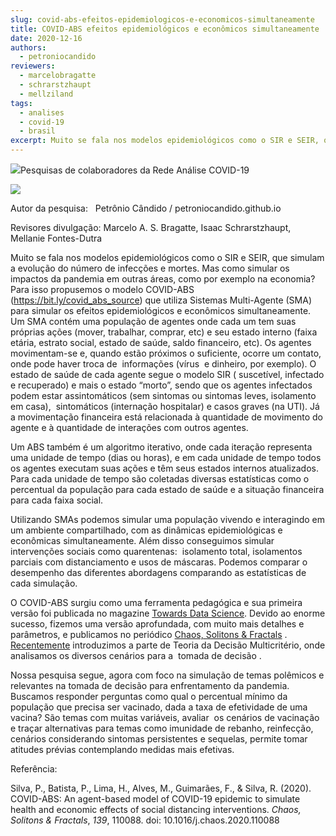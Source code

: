```yaml
---
slug: covid-abs-efeitos-epidemiologicos-e-economicos-simultaneamente
title: COVID-ABS efeitos epidemiológicos e econômicos simultaneamente
date: 2020-12-16
authors:
  - petroniocandido
reviewers:
  - marcelobragatte
  - schrarstzhaupt
  - mellziland
tags:
  - analises
  - covid-19
  - brasil
excerpt: Muito se fala nos modelos epidemiológicos como o SIR e SEIR, que simulam a evolução do número de infecções e mortes. Mas como simular os impactos da pandemia em outras áreas, como por exemplo na economia? Para isso propusemos o modelo COVID-ABS (<https://bit.ly/covid_abs_source>) que utiliza Sistemas Multi-Agente (SMA) para simular os efeitos epidemiológicos e econômicos simultaneamente. Um SMA contém uma população de agentes onde cada um tem suas próprias ações (mover, trabalhar, comprar, etc) e seu estado interno (faixa etária, estrato social, estado de saúde, saldo financeiro, etc). Os agentes movimentam-se e, quando estão próximos o suficiente, ocorre um contato, onde pode haver troca de  informações (vírus  e dinheiro, por exemplo). O estado de saúde de cada agente segue o modelo SIR ( suscetível, infectado e recuperado) e mais o estado “morto”, sendo que os agentes infectados podem estar assintomáticos (sem sintomas ou sintomas leves, isolamento em casa),  sintomáticos (internação hospitalar) e casos graves (na UTI). Já a movimentação financeira está relacionada à quantidade de movimento do agente e à quantidade de interações com outros agentes.
---
```


![](https://redeaanalisecovid.files.wordpress.com/2020/12/image1.png?w=1106)Pesquisas de colaboradores da Rede Análise COVID-19

![](https://redeaanalisecovid.files.wordpress.com/2020/12/covid-abs.gif?w=750)

Autor da pesquisa:   Petrônio Cândido / petroniocandido.github.io

Revisores divulgação: Marcelo A. S. Bragatte, Isaac Schrarstzhaupt, Mellanie Fontes-Dutra

Muito se fala nos modelos epidemiológicos como o SIR e SEIR, que simulam a evolução do número de infecções e mortes. Mas como simular os impactos da pandemia em outras áreas, como por exemplo na economia? Para isso propusemos o modelo COVID-ABS (<https://bit.ly/covid_abs_source>) que utiliza Sistemas Multi-Agente (SMA) para simular os efeitos epidemiológicos e econômicos simultaneamente. Um SMA contém uma população de agentes onde cada um tem suas próprias ações (mover, trabalhar, comprar, etc) e seu estado interno (faixa etária, estrato social, estado de saúde, saldo financeiro, etc). Os agentes movimentam-se e, quando estão próximos o suficiente, ocorre um contato, onde pode haver troca de  informações (vírus  e dinheiro, por exemplo). O estado de saúde de cada agente segue o modelo SIR ( suscetível, infectado e recuperado) e mais o estado “morto”, sendo que os agentes infectados podem estar assintomáticos (sem sintomas ou sintomas leves, isolamento em casa),  sintomáticos (internação hospitalar) e casos graves (na UTI). Já a movimentação financeira está relacionada à quantidade de movimento do agente e à quantidade de interações com outros agentes.

Um ABS também é um algoritmo iterativo, onde cada iteração representa uma unidade de tempo (dias ou horas), e em cada unidade de tempo todos os agentes executam suas ações e têm seus estados internos atualizados. Para cada unidade de tempo são coletadas diversas estatísticas como o percentual da população para cada estado de saúde e a situação financeira para cada faixa social.

Utilizando SMAs podemos simular uma população vivendo e interagindo em um ambiente compartilhado, com as dinâmicas epidemiológicas e econômicas simultaneamente. Além disso conseguimos simular intervenções sociais como quarentenas:  isolamento total, isolamentos parciais com distanciamento e usos de máscaras. Podemos comparar o desempenho das diferentes abordagens comparando as estatísticas de cada simulação.

O COVID-ABS surgiu como uma ferramenta pedagógica e sua primeira versão foi publicada no magazine [Towards Data Science](https://towardsdatascience.com/agent-based-simulation-of-covid-19-health-and-economical-effects-6aa4ae0ff397). Devido ao enorme sucesso, fizemos uma versão aprofundada, com muito mais detalhes e parâmetros, e publicamos no periódico [Chaos, Solitons & Fractals](<https://doi.org/10.1016/j.chaos.2020.110088 / https://arxiv.org/abs/2006.10532>) . [Recentemente](https://proceedings.science/sbpo-2020/papers/tomada-de-decisao-multicriterio-para-classificacao-de-politicas-de-enfrentamento-a-covid-19) introduzimos a parte de Teoria da Decisão Multicritério, onde analisamos os diversos cenários para a  tomada de decisão .

Nossa pesquisa segue, agora com foco na simulação de temas polêmicos e relevantes na tomada de decisão para enfrentamento da pandemia. Buscamos responder perguntas como qual o percentual mínimo da população que precisa ser vacinado, dada a taxa de efetividade de uma vacina? São temas com muitas variáveis, avaliar  os cenários de vacinação e traçar alternativas para temas como imunidade de rebanho, reinfecção, cenários considerando sintomas persistentes e sequelas, permite tomar atitudes prévias contemplando medidas mais efetivas.

Referência:

Silva, P., Batista, P., Lima, H., Alves, M., Guimarães, F., & Silva, R. (2020). COVID-ABS: An agent-based model of COVID-19 epidemic to simulate health and economic effects of social distancing interventions. _Chaos, Solitons & Fractals_, _139_, 110088. doi: 10.1016/j.chaos.2020.110088
